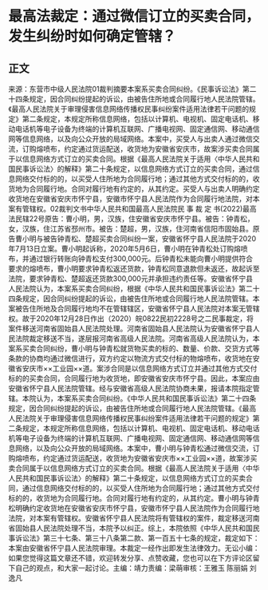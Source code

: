 # 最高法裁定：通过微信订立的买卖合同，发生纠纷时如何确定管辖？
## 正文
来源：东营市中级人民法院01裁判摘要本案系买卖合同纠纷。《民事诉讼法》第二十四条规定，因合同纠纷提起的诉讼，由被告住所地或合同履行地人民法院管辖。《最高人民法院关于审理侵害信息网络传播权民事纠纷案件适用法律若干问题的规定》第二条规定，本规定所称信息网络，包括以计算机、电视机、固定电话机、移动电话机等电子设备为终端的计算机互联网、广播电视网、固定通信网、移动通信网等信息网络，以及向公众开放的局域网络。本案中，买受人与出卖人通过微信交流，订购熔喷布，约定通过货运配送，收货地为安徽省安庆市，故案涉买卖合同属于以信息网络方式订立的买卖合同。根据《最高人民法院关于适用〈中华人民共和国民事诉讼法〉的解释》第二十条规定，以信息网络方式订立的买卖合同，通过信息网络交付标的的，以买受人住所地为合同履行地；通过其他方式交付标的的，收货地为合同履行地。合同对履行地有约定的，从其约定。买受人与出卖人明确约定收货地在安徽省安庆市怀宁县，安徽市怀宁县人民法院作为合同履行地法院，对本案有管辖权。02裁判文书中华人民共和国最高人民法院民 事 裁 定 书(2022)最高法民辖22号原告：曹小明，男，汉族，住安徽省安庆市怀宁县。被告：钟青松，女，汉族，住江苏省邳州市。被告：楚超，男，汉族，住河南省信阳市固始县。原告曹小明与被告钟青松、楚超买卖合同纠纷一案，安徽省怀宁县人民法院于2020年7月13日立案。曹小明起诉称，2020年5月6日，曹小明在钟青松处订购熔喷布，并通过银行转账向钟青松支付300,000元。后钟青松未能向曹小明提供符合要求的熔喷布，曹小明要求钟青松返还货款，钟青松同意退款但未返还，故起诉至法院，要求钟青松、楚超返还货款300,000元并承担违约责任等。安徽省怀宁县人民法院认为，本案系买卖合同纠纷，根据《中华人民共和国民事诉讼法》第二十四条规定，因合同纠纷提起的诉讼，由被告住所地或合同履行地人民法院管辖。本案被告住所地及合同履行地均不在管辖辖区，安徽省怀宁县人民法院对本案无管辖权。故于2020年12月28日作出（2020）皖0822民初2228号之二民事裁定，将案件移送河南省固始县人民法院处理。河南省固始县人民法院认为安徽省怀宁县人民法院裁定移送不当，遂层报河南省高级人民法院。河南省高级人民法院认为，本案系买卖合同纠纷，曹小明与钟青松就货物买卖的标的、数量、价款、交货方式等条款的协商均通过微信进行，双方约定以物流方式交付标的物熔喷布，收货地在安徽省安庆市××工业园××道。案涉合同是以信息网络方式订立并通过其他方式交付标的的买卖合同，合同履行地为收货地，即安徽省安庆市怀宁县。因此，本案应由安徽省怀宁县人民法院管辖。经与安徽省高级人民法院协商未果，报请本院指定管辖。本院认为，本案系买卖合同纠纷。《中华人民共和国民事诉讼法》第二十四条规定，因合同纠纷提起的诉讼，由被告住所地或合同履行地人民法院管辖。《最高人民法院关于审理侵害信息网络传播权民事纠纷案件适用法律若干问题的规定》第二条规定，本规定所称信息网络，包括以计算机、电视机、固定电话机、移动电话机等电子设备为终端的计算机互联网、广播电视网、固定通信网、移动通信网等信息网络，以及向公众开放的局域网络。本案中，曹小明与钟青松通过微信交流，订购熔喷布，约定通过货运配送，收货地为安徽省安庆市××工业园××道，故案涉买卖合同属于以信息网络方式订立的买卖合同。根据《最高人民法院关于适用〈中华人民共和国民事诉讼法〉的解释》第二十条规定，以信息网络方式订立的买卖合同，通过信息网络交付标的的，以买受人住所地为合同履行地；通过其他方式交付标的的，收货地为合同履行地。合同对履行地有约定的，从其约定。曹小明与钟青松明确约定收货地在安徽省安庆市怀宁县，安徽市怀宁县人民法院作为合同履行地法院，对本案有管辖权。安徽省怀宁县人民法院将有管辖权的案件，裁定移送河南省固始县人民法院处理不当，本院予以纠正。综上，本院依照《中华人民共和国民事诉讼法》第三十七条、第三十八条第二款、第一百五十七条的规定，裁定如下：本案由安徽省怀宁县人民法院审理。本裁定一经作出即发生法律效力。无讼小编：如果您觉得这篇文章还不错，欢迎转发分享、点赞收藏，您也可以在下方评论区留下自己的观点，和大家一起讨论。主编：靖力责编：梁萌审核：王雅玉 陈丽娟 刘逸凡